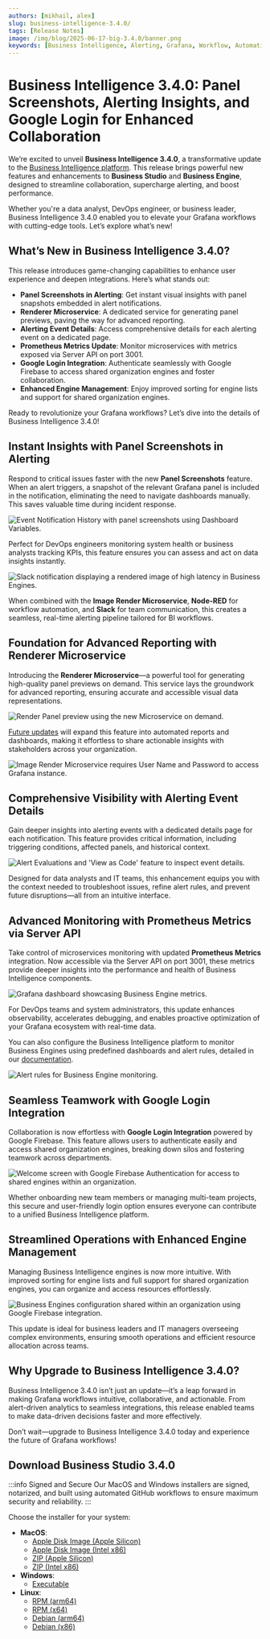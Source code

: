 ```yaml
---
authors: [mikhail, alex]
slug: business-intelligence-3.4.0/
tags: [Release Notes]
image: /img/blog/2025-06-17-big-3.4.0/banner.png
keywords: [Business Intelligence, Alerting, Grafana, Workflow, Automation]
---
```



# Business Intelligence 3.4.0: Panel Screenshots, Alerting Insights, and Google Login for Enhanced Collaboration

We’re excited to unveil **Business Intelligence 3.4.0**, a transformative update to the [Business Intelligence platform](/docs/). This release brings powerful new features and enhancements to **Business Studio** and **Business Engine**, designed to streamline collaboration, supercharge alerting, and boost performance.

Whether you're a data analyst, DevOps engineer, or business leader, Business Intelligence 3.4.0 enabled you to elevate your Grafana workflows with cutting-edge tools. Let’s explore what’s new!

## What’s New in Business Intelligence 3.4.0?

This release introduces game-changing capabilities to enhance user experience and deepen integrations. Here’s what stands out:

- **Panel Screenshots in Alerting**: Get instant visual insights with panel snapshots embedded in alert notifications.
- **Renderer Microservice**: A dedicated service for generating panel previews, paving the way for advanced reporting.
- **Alerting Event Details**: Access comprehensive details for each alerting event on a dedicated page.
- **Prometheus Metrics Update**: Monitor microservices with metrics exposed via Server API on port 3001.
- **Google Login Integration**: Authenticate seamlessly with Google Firebase to access shared organization engines and foster collaboration.
- **Enhanced Engine Management**: Enjoy improved sorting for engine lists and support for shared organization engines.

Ready to revolutionize your Grafana workflows? Let’s dive into the details of Business Intelligence 3.4.0!

## Instant Insights with Panel Screenshots in Alerting

Respond to critical issues faster with the new **Panel Screenshots** feature. When an alert triggers, a snapshot of the relevant Grafana panel is included in the notification, eliminating the need to navigate dashboards manually. This saves valuable time during incident response.

<Image
  title="Event Notification History with panel screenshots using Dashboard Variables."
  src="/img/blog/2025-06-17-big-3.4.0/event-notification.png"
/>

Perfect for DevOps engineers monitoring system health or business analysts tracking KPIs, this feature ensures you can assess and act on data insights instantly.

<Image
  title="Slack Notification with Rendered Image for High Latency in Business Engines."
  src="/img/blog/2025-06-11-node-red-slack/slack-message.png"
  alt="Slack notification displaying a rendered image of high latency in Business Engines."
/>

When combined with the **Image Render Microservice**, **Node-RED** for workflow automation, and **Slack** for team communication, this creates a seamless, real-time alerting pipeline tailored for BI workflows.

<BlogPost id="node-red-slack" />

## Foundation for Advanced Reporting with Renderer Microservice

Introducing the **Renderer Microservice**—a powerful tool for generating high-quality panel previews on demand. This service lays the groundwork for advanced reporting, ensuring accurate and accessible visual data representations.

<Image
  title="Render Panel preview using the new Microservice on demand."
  src="/img/blog/2025-06-17-big-3.4.0/panel-render.gif"
/>

[Future updates](/blog/business-intelligence-3.6.0/) will expand this feature into automated reports and dashboards, making it effortless to share actionable insights with stakeholders across your organization.

<Image
  title="Image Render Microservice requires User Name and Password to access Grafana instance."
  src="/img/blog/2025-06-17-big-3.4.0/grafana-configuration.png"
/>

## Comprehensive Visibility with Alerting Event Details

Gain deeper insights into alerting events with a dedicated details page for each notification. This feature provides critical information, including triggering conditions, affected panels, and historical context.

<Image
  title="Alert Evaluations and 'View as Code' feature to inspect event details."
  src="/img/blog/2025-06-17-big-3.4.0/event-evaluations.png"
/>

Designed for data analysts and IT teams, this enhancement equips you with the context needed to troubleshoot issues, refine alert rules, and prevent future disruptions—all from an intuitive interface.

## Advanced Monitoring with Prometheus Metrics via Server API

Take control of microservices monitoring with updated **Prometheus Metrics** integration. Now accessible via the Server API on port 3001, these metrics provide deeper insights into the performance and health of Business Intelligence components.

<Image
  title="Grafana dashboard displaying Business Engine metrics stored in Prometheus."
  src="/img/docs/business-engine/prometheus.png"
  alt="Grafana dashboard showcasing Business Engine metrics."
/>

For DevOps teams and system administrators, this update enhances observability, accelerates debugging, and enables proactive optimization of your Grafana ecosystem with real-time data.

You can also configure the Business Intelligence platform to monitor Business Engines using predefined dashboards and alert rules, detailed in our [documentation](/docs/engine/prometheus/).

<Image
  title="Alert rules configured in Business Studio to monitor Business Engines performance."
  src="/img/docs/business-engine/prometheus-rules.png"
  alt="Alert rules for Business Engine monitoring."
/>

## Seamless Teamwork with Google Login Integration

Collaboration is now effortless with **Google Login Integration** powered by Google Firebase. This feature allows users to authenticate easily and access shared organization engines, breaking down silos and fostering teamwork across departments.

<Image
  title="Welcome screen with Google Firebase Authentication for access to shared engines within an organization."
  src="/img/blog/2025-06-17-big-3.4.0/welcome-screen.png"
/>

Whether onboarding new team members or managing multi-team projects, this secure and user-friendly login option ensures everyone can contribute to a unified Business Intelligence platform.

## Streamlined Operations with Enhanced Engine Management

Managing Business Intelligence engines is now more intuitive. With improved sorting for engine lists and full support for shared organization engines, you can organize and access resources effortlessly.

<Image
  title="Business Engines configuration shared within an organization using Google Firebase integration."
  src="/img/blog/2025-06-17-big-3.4.0/shared-engines.png"
/>

This update is ideal for business leaders and IT managers overseeing complex environments, ensuring smooth operations and efficient resource allocation across teams.

## Why Upgrade to Business Intelligence 3.4.0?

Business Intelligence 3.4.0 isn’t just an update—it’s a leap forward in making Grafana workflows intuitive, collaborative, and actionable. From alert-driven analytics to seamless integrations, this release enabled teams to make data-driven decisions faster and more effectively.

Don’t wait—upgrade to Business Intelligence 3.4.0 today and experience the future of Grafana workflows!

## Download Business Studio 3.4.0

:::info Signed and Secure
Our MacOS and Windows installers are signed, notarized, and built using automated GitHub workflows to ensure maximum security and reliability.
:::

Choose the installer for your system:

- **MacOS**:
  - [Apple Disk Image (Apple Silicon)](https://github.com/VolkovLabs/business-intelligence/releases/download/v3.4.0/Business.Studio-3.4.0-arm64.dmg)
  - [Apple Disk Image (Intel x86)](https://github.com/VolkovLabs/business-intelligence/releases/download/v3.4.0/Business.Studio-3.4.0-x64.dmg)
  - [ZIP (Apple Silicon)](https://github.com/VolkovLabs/business-intelligence/releases/download/v3.4.0/Business.Studio-darwin-arm64-3.4.0.zip)
  - [ZIP (Intel x86)](https://github.com/VolkovLabs/business-intelligence/releases/download/v3.4.0/Business.Studio-darwin-x64-3.4.0.zip)
- **Windows**:
  - [Executable](https://github.com/VolkovLabs/business-intelligence/releases/download/v3.4.0/Business.Studio-3.4.0.Setup.exe)
- **Linux**:
  - [RPM (arm64)](https://github.com/VolkovLabs/business-intelligence/releases/download/v3.4.0/business-studio-3.4.0-1.arm64.rpm)
  - [RPM (x64)](https://github.com/VolkovLabs/business-intelligence/releases/download/v3.4.0/business-studio-3.4.0-1.x86_64.rpm)
  - [Debian (arm64)](https://github.com/VolkovLabs/business-intelligence/releases/download/v3.4.0/business-studio_3.4.0_arm64.deb)
  - [Debian (x86)](https://github.com/VolkovLabs/business-intelligence/releases/download/v3.4.0/business-studio_3.4.0_amd64.deb)

<GettingStarted />

<Feedback />

